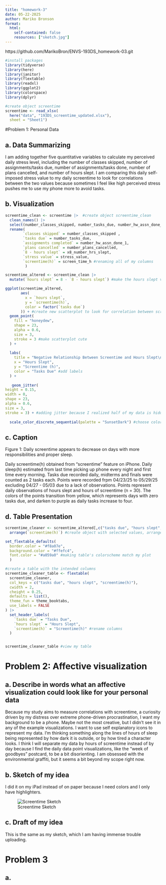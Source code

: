 ```yaml
---
title: "homework-3"
date: 05-22-2025
author: Mariko Bronson
format: 
  html:
    self-contained: false
    resources: ["sketch.jpg"]
---
```


https://github.com/MarikoBron/ENVS-193DS_homework-03.git

```r
#install packages
library(tidyverse)
library(here)
library(janitor)
library(flextable)
library(readxl)
library(ggplot2)
library(colorspace)
library(dplyr)

#create object screentime
screentime <- read_xlsx(
  here("data", "193DS_screentime_updated.xlsx"),
  sheet = "Sheet1")
```

#Problem 1: Personal Data

## a. Data Summarizing

I am adding together five quantitative variables to calculate my perceived daily stress level, including the number of classes skipped, number of assignments/tasks due, number of assignments/tasks done, number of plans cancelled, and number of hours slept. I am comparing this daily self-imposed stress value to my daily screentime to look for correlations between the two values because sometimes I feel like high perceived stress pushes me to use my phone more to avoid tasks.

## b. Visualization

```r

screentime_clean <- screentime |>  #create object screentime_clean
  clean_names() |> 
  select(number_classes_skipped, number_tasks_due, number_hw_assn_done_1, number_plans_cancelled, x8_number_hrs_slept, stress_value, screen_time_h) |> 
  rename( 
        `classes skipped` = number_classes_skipped ,
        `tasks due` = number_tasks_due,
        `assignments completed` = number_hw_assn_done_1,
        `plans cancelled` = number_plans_cancelled,
        `8 - hours slept` = x8_number_hrs_slept,
        `stress value` = stress_value,
        `screentime(h)` = screen_time_h #renaming all of my columns
         ) 

```

```r

screentime_altered <- screentime_clean |> 
  mutate(`hours slept` = 8 - `8 - hours slept`) #make the hours slept variable less confusing because i am not using stress points in this version

ggplot(screentime_altered, 
       aes(
         x = `hours slept`,
         y = `screentime(h)`,
         color = factor(`tasks due`)
       )) + #create new scatterplot to look for correlation between screentime, hours slept, and tasks due
  geom_point(
    fill = "honeydew", 
    shape = 23,
    alpha = 0.6,
    size = 3,
    stroke = 3 #make scatterplot cute
  ) +
  
  labs(
    title = "Negative Relationship Between Screentime and Hours Slept\nand Between Screentime and Number of Tasks Due",
    x = "Hours Slept",
    y = "Screentime (h)",
    color = "Tasks Due" #add labels
  ) +
  
   geom_jitter(
height = 0.15, 
width = 0,
shape = 23,
alpha = 0.6,
size = 3, 
stroke = 3) + #adding jitter because I realized half of my data is hidden
  
  scale_color_discrete_sequential(palette = "SunsetDark") #choose colors

```


## c. Caption

Figure 1: Daily screentime appears to decrease on days with more responsibilities and proper sleep.

Daily screentime(h) obtained from "screentime" feature on iPhone. Daily sleep(h) estimated from last time picking up phone every night and first time every morning. Tasks due recorded daily, midterms and finals were counted as 2 tasks each. Points were recorded frpm 04/23/25 to 05/29/25 excluding 04/27 - 05/03 due to a lack of observations. Points represent daily observations of hours slept and hours of screentime (n = 30). The colors of the points transition from yellow, which represents days with zero tasks due, and darken to purple as daily tasks increase to four.


## d. Table Presentation

```r

screentime_cleaner <- screentime_altered[,c("tasks due", "hours slept", "screentime(h)")] |>  
  arrange(`screentime(h)`) #create object with selected values, arrange my increasing screentime/dependent var

set_flextable_defaults(
  border.color = "#f8a07e",
  background.color = "#ffefc4",
  font.color = "#a059a0" #making table's colorscheme match my plot
  )

#create a table with the intended columns
screentime_cleaner_table <- flextable(
  screentime_cleaner,
  col_keys = c("tasks due", "hours slept", "screentime(h)"),
  cwidth = 2,
  cheight = 0.25,
  defaults = list(),
  theme_fun = theme_booktabs,
  use_labels = FALSE
) |> 
  set_header_labels(
    `tasks due` = "Tasks Due",
    `hours slept` = "Hours Slept",
    `screentime(h)` = "Screentime(h)" #rename columns
  ) 


screentime_cleaner_table #view my table

```

# Problem 2: Affective visualization

## a. Describe in words what an affective visualization could look like for your personal data

Because my study aims to measure correlations with screentime, a curiosity driven by my distress over extreme phone-driven procrastination, I want my background to be a phone. Maybe not the most creative, but I didn't see it in any of the example visualizations. I want to use self explanatory icons to represent my data. I'm thinking something along the lines of hours of sleep being represented by how dark it is outside, or by how tired a character looks. I think I will separate my data by hours of screentime instead of by day because I find the daily data point visualizations, like the "week of goodbyes" postcard, to be a bit disorienting. I am obsessed with the environmental graffiti, but it seems a bit beyond my scope right now. 

## b. Sketch of my idea

I did it on my iPad instead of on paper because I need colors and I only have highlighters. 

![Screentime Sketch](sketch.jpg)

## c. Draft of my idea

This is the same as my sketch, which I am having immense trouble uploading.

# Problem 3

## a.